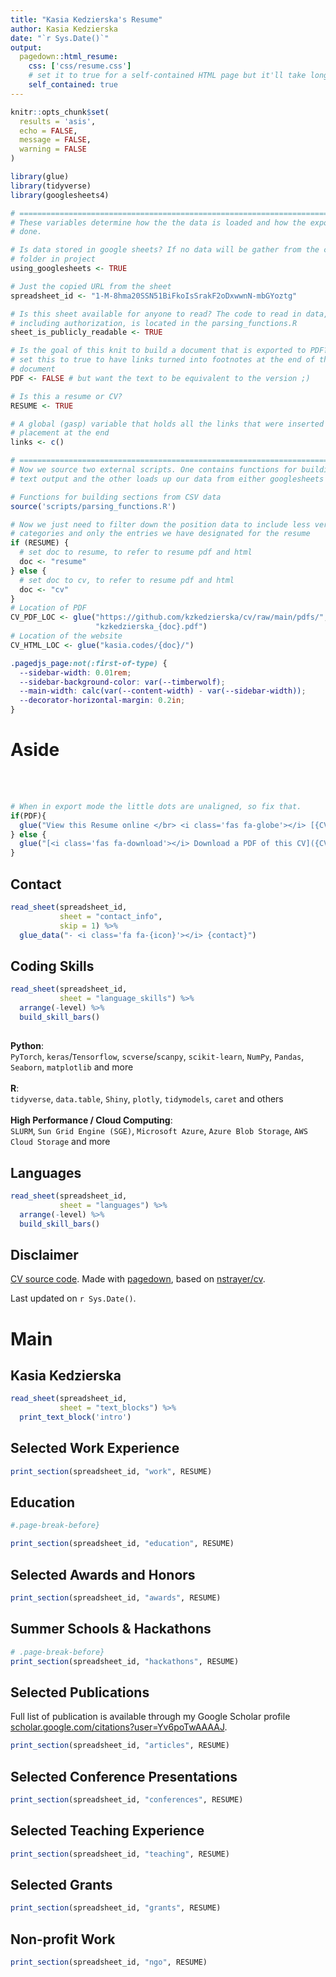 ```yaml
---
title: "Kasia Kedzierska's Resume"
author: Kasia Kedzierska
date: "`r Sys.Date()`"
output:
  pagedown::html_resume:
    css: ['css/resume.css']
    # set it to true for a self-contained HTML page but it'll take longer to render
    self_contained: true
---
```


```r
knitr::opts_chunk$set(
  results = 'asis', 
  echo = FALSE,
  message = FALSE,
  warning = FALSE
)

library(glue)
library(tidyverse)
library(googlesheets4)

# ======================================================================
# These variables determine how the the data is loaded and how the exports are
# done.

# Is data stored in google sheets? If no data will be gather from the csvs/
# folder in project
using_googlesheets <- TRUE

# Just the copied URL from the sheet
spreadsheet_id <- "1-M-8hma20SSN51BiFkoIsSrakF2oDxwwnN-mbGYoztg"

# Is this sheet available for anyone to read? The code to read in data, 
# including authorization, is located in the parsing_functions.R
sheet_is_publicly_readable <- TRUE

# Is the goal of this knit to build a document that is exported to PDF? If so
# set this to true to have links turned into footnotes at the end of the
# document
PDF <- FALSE # but want the text to be equivalent to the version ;)

# Is this a resume or CV? 
RESUME <- TRUE

# A global (gasp) variable that holds all the links that were inserted for
# placement at the end
links <- c()

# ======================================================================
# Now we source two external scripts. One contains functions for building the
# text output and the other loads up our data from either googlesheets or csvs

# Functions for building sections from CSV data
source('scripts/parsing_functions.R') 

# Now we just need to filter down the position data to include less verbose
# categories and only the entries we have designated for the resume
if (RESUME) {
  # set doc to resume, to refer to resume pdf and html
  doc <- "resume"
} else {
  # set doc to cv, to refer to resume pdf and html
  doc <- "cv"
}
# Location of PDF
CV_PDF_LOC <- glue("https://github.com/kzkedzierska/cv/raw/main/pdfs/",
                   "kzkedzierska_{doc}.pdf")
# Location of the website
CV_HTML_LOC <- glue("kasia.codes/{doc}/")
```

<!-- taken from https://github.com/nstrayer/cv/issues/24 -->

```css
.pagedjs_page:not(:first-of-type) {
  --sidebar-width: 0.01rem;
  --sidebar-background-color: var(--timberwolf);
  --main-width: calc(var(--content-width) - var(--sidebar-width));
  --decorator-horizontal-margin: 0.2in;
}
```

# Aside

<br> <br> <!-- ![pic](scratch/spirals_path-blues_greens-seed_90_cut.png) -->
<!-- ![logo](logo.png){width=100%} -->

```r
# When in export mode the little dots are unaligned, so fix that. 
if(PDF){
  glue("View this Resume online </br> <i class='fas fa-globe'></i> [{CV_HTML_LOC}](https://{CV_HTML_LOC})")
} else {
  glue("[<i class='fas fa-download'></i> Download a PDF of this CV]({CV_PDF_LOC})")
}
```

## Contact {#contact}

```r
read_sheet(spreadsheet_id, 
           sheet = "contact_info", 
           skip = 1) %>% 
  glue_data("- <i class='fa fa-{icon}'></i> {contact}")
```

## Coding Skills {#skills}

```r
read_sheet(spreadsheet_id, 
           sheet = "language_skills") %>% 
  arrange(-level) %>%
  build_skill_bars() 
```

##  {#ml-skills}

**Python**: \
`PyTorch`, `keras`/`Tensorflow`, `scverse`/`scanpy`, `scikit-learn`, `NumPy`, `Pandas`,  `Seaborn`, `matplotlib` and more\
\
**R**:\
`tidyverse`, `data.table`, `Shiny`, `plotly`, `tidymodels`, `caret` and
others\
\
**High Performance / Cloud Computing**:\
`SLURM`, `Sun Grid Engine (SGE)`, `Microsoft Azure`, `Azure Blob Storage`, `AWS Cloud Storage` and more

## Languages {#skills}

```r
read_sheet(spreadsheet_id, 
           sheet = "languages") %>%
  arrange(-level) %>%
  build_skill_bars() 
```

## Disclaimer {#disclaimer}

[CV source code](https://github.com/kzkedzierska/cv). Made with
[pagedown](https://github.com/rstudio/pagedown), based on
[nstrayer/cv](https://github.com/nstrayer/cv).

Last updated on `r Sys.Date()`.

# Main

## Kasia Kedzierska {#title}

```r
read_sheet(spreadsheet_id, 
           sheet = "text_blocks") %>% 
  print_text_block('intro')
```

## Selected Work Experience {data-icon="laptop"}

```r
print_section(spreadsheet_id, "work", RESUME)
```

## Education {data-icon="graduation-cap" data-concise="true"}

```r
#.page-break-before}
```

```r
print_section(spreadsheet_id, "education", RESUME)
```

## Selected Awards and Honors {data-icon="award"}

```r
print_section(spreadsheet_id, "awards", RESUME)
```

## Summer Schools & Hackathons {data-icon="user-graduate"}

```r
# .page-break-before}
print_section(spreadsheet_id, "hackathons", RESUME)
```

## Selected Publications {.page-break-before data-icon="book" data-concise="true"}

Full list of publication is available through my Google Scholar profile
[scholar.google.com/citations?user=Yv6poTwAAAAJ](https://scholar.google.com/citations?user=Yv6poTwAAAAJ&hl=en).

```r
print_section(spreadsheet_id, "articles", RESUME)
```

## Selected Conference Presentations {data-icon="comment-dots" data-concise="true"}

```r
print_section(spreadsheet_id, "conferences", RESUME)
```

## Selected Teaching Experience {data-icon="chalkboard-teacher"}

<!-- :::aside -->

<!-- ```{r} -->

<!-- # .page-break-before} -->

<!-- text_blocks %>%  -->

<!--   print_text_block('teaching_experience_aside') -->

<!-- ``` -->

<!-- ::: -->

```r
print_section(spreadsheet_id, "teaching", RESUME)
```

## Selected Grants {data-icon="euro-sign"}

```r
print_section(spreadsheet_id, "grants", RESUME)
```

## Non-profit Work {data-icon="handshake"}

```r
print_section(spreadsheet_id, "ngo", RESUME)
```
